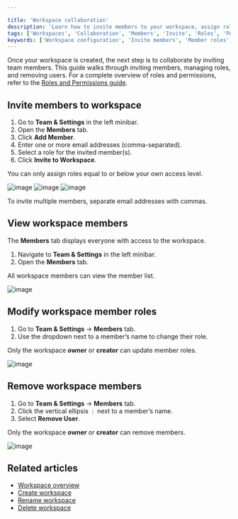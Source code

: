 ```yaml
---

title: 'Workspace collaboration'
description: 'Learn how to invite members to your workspace, assign roles, and manage member access.'
tags: ['Workspaces', 'Collaboration', 'Members', 'Invite', 'Roles', 'Permissions']
keywords: ['Workspace configuration', 'Invite members', 'Member roles', 'Access permissions', 'Displaying workspace members', 'Modifying member roles', 'Removing workspace members', 'Workspace collaboration', 'Team collaboration', 'Access control', 'Role-based permissions', 'Workspace management', 'User roles', 'Workspace settings', 'Workspace administration', 'Member invitation', 'User access', 'Member management', 'Workspace teamwork', 'Workspace organization']
---
```


Once your workspace is created, the next step is to collaborate by inviting team members. This guide walks through inviting members, managing roles, and removing users.
For a complete overview of roles and permissions, refer to the [Roles and Permissions guide](/docs/product-docs/roles-and-permissions).

## Invite members to workspace

1. Go to **Team & Settings** in the left minibar.
2. Open the **Members** tab.
3. Click **Add Member**.
4. Enter one or more email addresses (comma-separated).
5. Select a role for the invited member(s).
6. Click **Invite to Workspace**.

<Callout type="info">You can only assign roles equal to or below your own access level.</Callout>

![image](/img/v2/workspace/workspace-collaboration-1.png)
![image](/img/v2/workspace/workspace-collaboration-2.png)
![image](/img/v2/workspace/workspace-collaboration-3.png)

<Callout type="tip">To invite multiple members, separate email addresses with commas.</Callout>

## View workspace members

The **Members** tab displays everyone with access to the workspace.

1. Navigate to **Team & Settings** in the left minibar.
2. Open the **Members** tab.

<Callout type="info">All workspace members can view the member list.</Callout>

![image](/img/v2/workspace/workspace-members-list.png)

## Modify workspace member roles

1. Go to **Team & Settings** → **Members** tab.
2. Use the dropdown next to a member’s name to change their role.

<Callout type="info">Only the workspace **owner** or **creator** can update member roles.</Callout>

![image](/img/v2/workspace/workspace-members-role-change.png)

## Remove workspace members

1. Go to **Team & Settings** → **Members** tab.
2. Click the vertical ellipsis `⋮` next to a member’s name.
3. Select **Remove User**.

<Callout type="info">Only the workspace **owner** or **creator** can remove members.</Callout>

![image](/img/v2/workspace/workspace-members-remove.png)

## Related articles

* [Workspace overview](/docs/product-docs/workspaces)
* [Create workspace](/docs/product-docs/workspaces/create-workspace)
* [Rename workspace](/docs/product-docs/workspaces/actions-on-workspace#rename-workspace)
* [Delete workspace](/docs/product-docs/workspaces/actions-on-workspace#delete-workspace)
